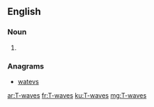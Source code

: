 ==English==

===Noun===
{{head|en|plural}}

# {{plural of|T-wave|lang=en|nocat=1}}

===Anagrams===
* [[watevs#English|watevs]]

[[ar:T-waves]]
[[fr:T-waves]]
[[ku:T-waves]]
[[mg:T-waves]]